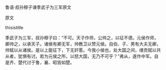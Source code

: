 


鲁语·叔孙穆子谏季武子为三军原文

原文

thisistitle

季武子为三军，叔孙穆子曰：“不可。天子作师，公帅之，以征不德。元侯作师，卿帅之，以承天子。诸侯有卿无军，帅教卫以赞元侯。自伯、子、男有大夫无卿，帅赋以从诸侯。是以上能征下，下无奸慝。今我小侯也，处大国之间，缮贡赋以共从者，犹惧有讨。若为元侯之所，以怒大国，无乃不可乎？”弗从，遂作中军。自是齐、楚代讨于鲁，襄、昭皆如楚。

